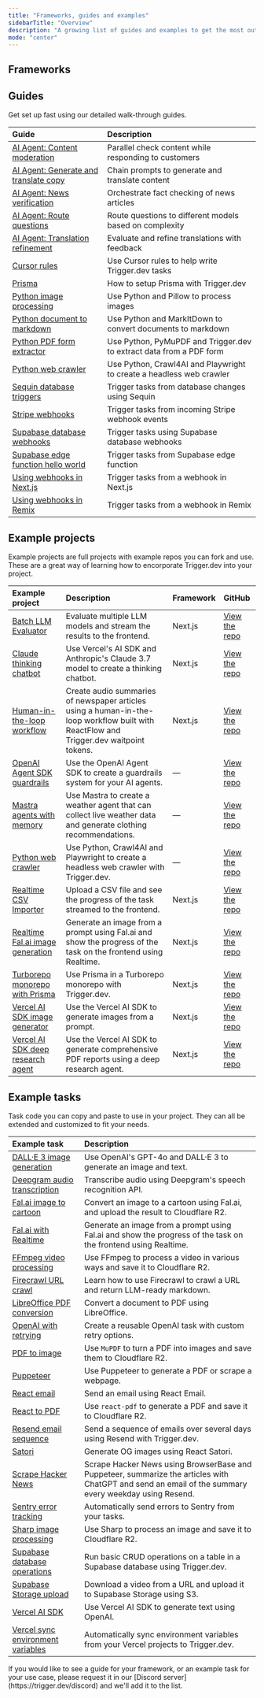```yaml
---
title: "Frameworks, guides and examples"
sidebarTitle: "Overview"
description: "A growing list of guides and examples to get the most out of Trigger.dev."
mode: "center"
---
```


## Frameworks

<CardGroup cols={3}>
  <Card title="Bun" img="/images/logo-bun.png" href="/guides/frameworks/bun" />
  <Card title="Next.js" img="/images/logo-nextjs.png" href="/guides/frameworks/nextjs" />
  <Card title="Node.js" img="/images/logo-nodejs.png" href="/guides/frameworks/nodejs" />
  <Card title="Remix" img="/images/logo-remix.png" href="/guides/frameworks/remix" />
  <Card title="SvelteKit" img="/images/logo-svelte.png" href="/guides/community/sveltekit" />
</CardGroup>

## Guides

Get set up fast using our detailed walk-through guides.

| Guide                                                                                      | Description                                                          |
| :----------------------------------------------------------------------------------------- | :------------------------------------------------------------------- |
| [AI Agent: Content moderation](/guides/ai-agents/respond-and-check-content)                | Parallel check content while responding to customers                 |
| [AI Agent: Generate and translate copy](/guides/ai-agents/generate-translate-copy)         | Chain prompts to generate and translate content                      |
| [AI Agent: News verification](/guides/ai-agents/verify-news-article)                       | Orchestrate fact checking of news articles                           |
| [AI Agent: Route questions](/guides/ai-agents/route-question)                              | Route questions to different models based on complexity              |
| [AI Agent: Translation refinement](/guides/ai-agents/translate-and-refine)                 | Evaluate and refine translations with feedback                       |
| [Cursor rules](/guides/cursor-rules)                                                       | Use Cursor rules to help write Trigger.dev tasks                     |
| [Prisma](/guides/frameworks/prisma)                                                        | How to setup Prisma with Trigger.dev                                 |
| [Python image processing](/guides/python/python-image-processing)                          | Use Python and Pillow to process images                              |
| [Python document to markdown](/guides/python/python-doc-to-markdown)                       | Use Python and MarkItDown to convert documents to markdown           |
| [Python PDF form extractor](/guides/python/python-pdf-form-extractor)                      | Use Python, PyMuPDF and Trigger.dev to extract data from a PDF form  |
| [Python web crawler](/guides/python/python-crawl4ai)                                       | Use Python, Crawl4AI and Playwright to create a headless web crawler |
| [Sequin database triggers](/guides/frameworks/sequin)                                      | Trigger tasks from database changes using Sequin                     |
| [Stripe webhooks](/guides/examples/stripe-webhook)                                         | Trigger tasks from incoming Stripe webhook events                    |
| [Supabase database webhooks](/guides/frameworks/supabase-edge-functions-database-webhooks) | Trigger tasks using Supabase database webhooks                       |
| [Supabase edge function hello world](/guides/frameworks/supabase-edge-functions-basic)     | Trigger tasks from Supabase edge function                            |
| [Using webhooks in Next.js](/guides/frameworks/nextjs-webhooks)                            | Trigger tasks from a webhook in Next.js                              |
| [Using webhooks in Remix](/guides/frameworks/remix-webhooks)                               | Trigger tasks from a webhook in Remix                                |

## Example projects

Example projects are full projects with example repos you can fork and use. These are a great way of learning how to encorporate Trigger.dev into your project.

| Example project                                                                           | Description                                                                                                                            | Framework | GitHub                                                                                                        |
| :---------------------------------------------------------------------------------------- | :------------------------------------------------------------------------------------------------------------------------------------- | :-------- | :------------------------------------------------------------------------------------------------------------ |
| [Batch LLM Evaluator](/guides/example-projects/batch-llm-evaluator)                       | Evaluate multiple LLM models and stream the results to the frontend.                                                                   | Next.js   | [View the repo](https://github.com/triggerdotdev/examples/tree/main/batch-llm-evaluator)                      |
| [Claude thinking chatbot](/guides/example-projects/claude-thinking-chatbot)               | Use Vercel's AI SDK and Anthropic's Claude 3.7 model to create a thinking chatbot.                                                     | Next.js   | [View the repo](https://github.com/triggerdotdev/examples/tree/main/claude-thinking-chatbot)                  |
| [Human-in-the-loop workflow](/guides/example-projects/human-in-the-loop-workflow)         | Create audio summaries of newspaper articles using a human-in-the-loop workflow built with ReactFlow and Trigger.dev waitpoint tokens. | Next.js   | [View the repo](https://github.com/triggerdotdev/examples/tree/main/article-summary-workflow)                 |
| [OpenAI Agent SDK guardrails](/guides/example-projects/openai-agent-sdk-guardrails)       | Use the OpenAI Agent SDK to create a guardrails system for your AI agents.                                                             | —         | [View the repo](https://github.com/triggerdotdev/examples/tree/main/openai-agent-sdk-guardrails-examples)     |
| [Mastra agents with memory](/guides/example-projects/mastra-agents-with-memory)           | Use Mastra to create a weather agent that can collect live weather data and generate clothing recommendations.                         | —         | [View the repo](https://github.com/triggerdotdev/examples/tree/main/mastra-agents)                            |
| [Python web crawler](/guides/python/python-crawl4ai)                                      | Use Python, Crawl4AI and Playwright to create a headless web crawler with Trigger.dev.                                                 | —         | [View the repo](https://github.com/triggerdotdev/examples/tree/main/python-crawl4ai)                          |
| [Realtime CSV Importer](/guides/example-projects/realtime-csv-importer)                   | Upload a CSV file and see the progress of the task streamed to the frontend.                                                           | Next.js   | [View the repo](https://github.com/triggerdotdev/examples/tree/main/realtime-csv-importer)                    |
| [Realtime Fal.ai image generation](/guides/example-projects/realtime-fal-ai)              | Generate an image from a prompt using Fal.ai and show the progress of the task on the frontend using Realtime.                         | Next.js   | [View the repo](https://github.com/triggerdotdev/examples/tree/main/realtime-fal-ai-image-generation)         |
| [Turborepo monorepo with Prisma](/guides/example-projects/turborepo-monorepo-prisma)      | Use Prisma in a Turborepo monorepo with Trigger.dev.                                                                                   | Next.js   | [View the repo](https://github.com/triggerdotdev/examples/tree/main/monorepos/turborepo-prisma-tasks-package) |
| [Vercel AI SDK image generator](/guides/example-projects/vercel-ai-sdk-image-generator)   | Use the Vercel AI SDK to generate images from a prompt.                                                                                | Next.js   | [View the repo](https://github.com/triggerdotdev/examples/tree/main/vercel-ai-sdk-image-generator)            |
| [Vercel AI SDK deep research agent](/guides/example-projects/vercel-ai-sdk-deep-research) | Use the Vercel AI SDK to generate comprehensive PDF reports using a deep research agent.                                               | Next.js   | [View the repo](https://github.com/triggerdotdev/examples/tree/main/vercel-ai-sdk-deep-research-agent)        |

## Example tasks

Task code you can copy and paste to use in your project. They can all be extended and customized to fit your needs.

| Example task                                                                  | Description                                                                                                                                          |
| :---------------------------------------------------------------------------- | :--------------------------------------------------------------------------------------------------------------------------------------------------- |
| [DALL·E 3 image generation](/guides/examples/dall-e3-generate-image)          | Use OpenAI's GPT-4o and DALL·E 3 to generate an image and text.                                                                                      |
| [Deepgram audio transcription](/guides/examples/deepgram-transcribe-audio)    | Transcribe audio using Deepgram's speech recognition API.                                                                                            |
| [Fal.ai image to cartoon](/guides/examples/fal-ai-image-to-cartoon)           | Convert an image to a cartoon using Fal.ai, and upload the result to Cloudflare R2.                                                                  |
| [Fal.ai with Realtime](/guides/examples/fal-ai-realtime)                      | Generate an image from a prompt using Fal.ai and show the progress of the task on the frontend using Realtime.                                       |
| [FFmpeg video processing](/guides/examples/ffmpeg-video-processing)           | Use FFmpeg to process a video in various ways and save it to Cloudflare R2.                                                                          |
| [Firecrawl URL crawl](/guides/examples/firecrawl-url-crawl)                   | Learn how to use Firecrawl to crawl a URL and return LLM-ready markdown.                                                                             |
| [LibreOffice PDF conversion](/guides/examples/libreoffice-pdf-conversion)     | Convert a document to PDF using LibreOffice.                                                                                                         |
| [OpenAI with retrying](/guides/examples/open-ai-with-retrying)                | Create a reusable OpenAI task with custom retry options.                                                                                             |
| [PDF to image](/guides/examples/pdf-to-image)                                 | Use `MuPDF` to turn a PDF into images and save them to Cloudflare R2.                                                                                |
| [Puppeteer](/guides/examples/puppeteer)                                       | Use Puppeteer to generate a PDF or scrape a webpage.                                                                                                 |
| [React email](/guides/examples/react-email)                                   | Send an email using React Email.                                                                                                                     |
| [React to PDF](/guides/examples/react-pdf)                                    | Use `react-pdf` to generate a PDF and save it to Cloudflare R2.                                                                                      |
| [Resend email sequence](/guides/examples/resend-email-sequence)               | Send a sequence of emails over several days using Resend with Trigger.dev.                                                                           |
| [Satori](/guides/examples/satori)                                             | Generate OG images using React Satori.                                                                                                               |
| [Scrape Hacker News](/guides/examples/scrape-hacker-news)                     | Scrape Hacker News using BrowserBase and Puppeteer, summarize the articles with ChatGPT and send an email of the summary every weekday using Resend. |
| [Sentry error tracking](/guides/examples/sentry-error-tracking)               | Automatically send errors to Sentry from your tasks.                                                                                                 |
| [Sharp image processing](/guides/examples/sharp-image-processing)             | Use Sharp to process an image and save it to Cloudflare R2.                                                                                          |
| [Supabase database operations](/guides/examples/supabase-database-operations) | Run basic CRUD operations on a table in a Supabase database using Trigger.dev.                                                                       |
| [Supabase Storage upload](/guides/examples/supabase-storage-upload)           | Download a video from a URL and upload it to Supabase Storage using S3.                                                                              |
| [Vercel AI SDK](/guides/examples/vercel-ai-sdk)                               | Use Vercel AI SDK to generate text using OpenAI.                                                                                                     |
| [Vercel sync environment variables](/guides/examples/vercel-sync-env-vars)    | Automatically sync environment variables from your Vercel projects to Trigger.dev.                                                                   |

<Note>
  If you would like to see a guide for your framework, or an example task for your use case, please
  request it in our [Discord server](https://trigger.dev/discord) and we'll add it to the list.
</Note>
